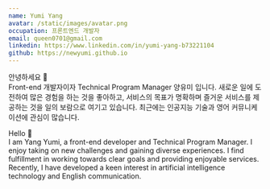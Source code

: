 ```yaml
---
name: Yumi Yang
avatar: /static/images/avatar.png
occupation: 프론트엔드 개발자
email: queen0701@gmail.com
linkedin: https://www.linkedin.com/in/yumi-yang-b73221104
github: https://newyumi.github.io
---
```


안녕하세요 👋 <br/>
Front-end 개발자이자 Technical Program Manager 양유미 입니다.
새로운 일에 도전하여 많은 경험을 하는 것을 좋아하고,
서비스의 목표가 명확하며 즐거운 서비스를 제공하는 것을 일의 보람으로 여기고 있습니다.
최근에는 인공지능 기술과 영어 커뮤니케이션에 관심이 많습니다.

Hello 👋 <br/>
I am Yang Yumi, a front-end developer and Technical Program Manager.
I enjoy taking on new challenges and gaining diverse experiences.
I find fulfillment in working towards clear goals and providing enjoyable services.
Recently, I have developed a keen interest in artificial intelligence technology and English communication.
